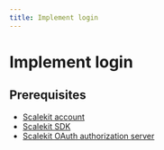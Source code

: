 ```yaml
---
title: Implement login
---
```


# Implement login

## Prerequisites

- [Scalekit account](https://app.scalekit.com/ws/signup)
- [Scalekit SDK](https://docs.scalekit.com/sdk/node)
- [Scalekit OAuth authorization server](https://docs.scalekit.com/guides/mcp/oauth)